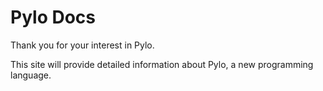 # Pylo Docs
Thank you for your interest in Pylo.

This site will provide detailed information about Pylo, a new programming language.